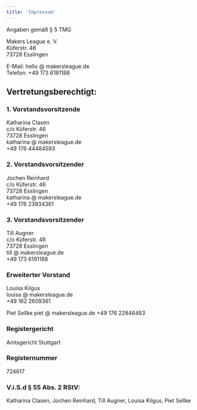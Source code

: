 ```yaml
---
title: 'Impressum'
---
```


Angaben gemäß § 5 TMG

Makers League e. V.  
Küferstr. 46  
73728 Esslingen

E-Mail: hello @ makersleague.de  
Telefon: ‭+49 173 6191188‬

## Vertretungsberechtigt:

### 1. Vorstandsvorsitzende

Katharina Clasen  
c/o Küferstr. 46  
73728 Esslingen  
katharina @ makersleague.de  
+49 176 44484593

### 2. Vorstandsvorsitzender

Jochen Reinhard  
c/o Küferstr. 46  
73728 Esslingen  
katharina @ makersleague.de  
‭+49 176 23934361‬

### 3. Vorstandsvorsitzender

Till Augner  
c/o Küferstr. 46  
73728 Esslingen  
till @ makersleague.de  
‭+49 173 6191188‬

### Erweiterter Vorstand

Louisa Kilgus  
louisa @ makersleague.de  
‭+49 162 2609361‬

Piet Sellke
piet @ makersleague.de
‭+49 176 22846463‬

### Registergericht

Amtsgericht Stuttgart

### Registernummer

724617

### V.i.S.d § 55 Abs. 2 RStV:

Katharina Clasen, Jochen Reinhard, Till Augner, Louisa Kilgus, Piet Sellke
